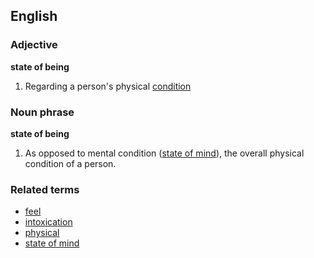 ==English==

===Adjective===
'''state of being'''
#Regarding a person's physical [[condition]]

===Noun phrase===
'''state of being'''
#As opposed to mental condition ([[state of mind]]), the overall physical condition of a person.

===Related terms===
*[[feel]]
*[[intoxication]]
*[[physical]]
*[[state of mind]]